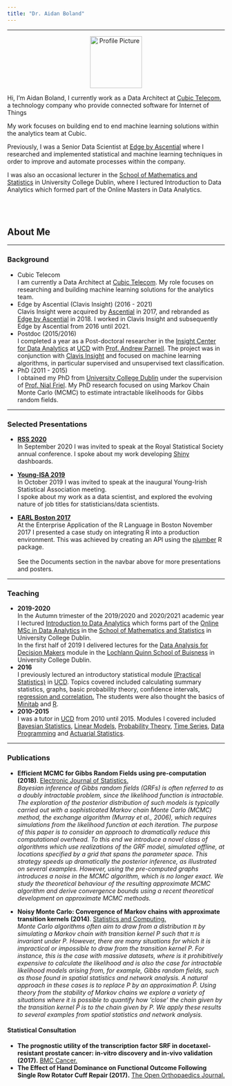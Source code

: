 ```yaml
---
title: "Dr. Aidan Boland"
---
```



***

<div class = "row">
<div class = "col-md-2">
<center>
<p><img src="docs/profile_2018.webp" width="120px" alt = "Profile Picture" /></p>
</center>
</div>
<div class = "col-md-10">

Hi, I'm Aidan Boland, I currently work as a Data Architect at [Cubic Telecom](https://www.cubictelecom.com), a technology company who provide connected software for Internet of Things

My work focuses on building end to end machine learning solutions within the analytics team at Cubic. 

Previously, I was a Senior Data Scientist at [Edge by Ascential](https://www.ascentialedge.com/) where I researched and implemented statistical and machine learning techniques in order to improve and automate processes within the company.

I was also an occasional lecturer in the [School of Mathematics and Statistics](https://www.ucd.ie/mathstat/) in University College Dublin, where I lectured Introduction to Data Analytics which formed part of the Online Masters in Data Analytics.
</div>
</div>

<br><br>

## About Me

***

### Background

- Cubic Telecom  
I am currently a Data Architect at [Cubic Telecom](https://www.cubictelecom.com). My role focuses on researching and building machine learning solutions for the analytics team.
- Edge by Ascential (Clavis Insight)  (2016 - 2021)  
Clavis Insight were acquired by [Ascential](https://www.ascential.com/) in 2017, and rebranded as [Edge by Ascential](https://www.ascentialedge.com/) in 2018. I worked in Clavis Insight and subsequently Edge by Ascential from 2016 until 2021.
- Postdoc (2015/2016)  
I completed a year as a Post-doctoral researcher in the [Insight Center for Data Analytics](https://www.insight-centre.org/) at [UCD](http://www.ucd.ie/) with [Prof. Andrew Parnell](http://mathsci.ucd.ie/~parnell_a/). The project was in conjunction with [Clavis Insight](http://clavisinsight.com/) and focused on machine learning algorithms, in particular supervised and unsupervised text classification.
- PhD (2011 - 2015)  
I obtained my PhD from [University College Dublin](http://www.ucd.ie/) under the supervision of [Prof. Nial Friel](http://mathsci.ucd.ie/~nial/). My PhD research focused on using Markov Chain Monte Carlo (MCMC) to estimate intractable likelihoods for Gibbs random fields.
<!-- My PhD research focused on overcoming intractable likelihoods in Bayesian analysis. I particular  -->
<!-- I investigated using Markov Chain Monte Carlo (MCMC) to estimate intractable likelihoods for Gibbs random fields. -->
<!-- I investigated using Markov Chain Monte Carlo (MCMC) to target tractable approximate posterior distributions which were 'close' to the true posterior distributions for Gibbs random fields.  -->
<!-- I obtained empirical and theoretical results for a variety of these so called 'noisy' MCMC methods. -->

***

### Selected Presentations

- **[RSS 2020](https://www.youtube.com/watch?v=yWBObjtl108)**  
In September 2020 I was invited to speak at the Royal Statistical Society annual conference.
I spoke about my work developing [Shiny](https://shiny.rstudio.com/) dashboards.

- **[Young-ISA 2019](/docs/Young-ISA2019.html)**  
In October 2019 I was invited to speak at the inaugural Young-Irish Statistical Association meeting.  
I spoke about my work as a data scientist, and explored the evolving nature of job titles for statisticians/data scientists.

- **[EARL Boston 2017](/docs/EARL2017.pdf)**  
At the Enterprise Application of the R Language in Boston November 2017 I presented a case study on integrating R into a production environment. This was achieved by creating an API using the [plumber](https://www.rplumber.io/) R package.    
<br>See the Documents section in the navbar above for more presentations and posters.


***

### Teaching

- **2019-2020**  
In the Autumn trimester of the 2019/2020 and 2020/2021 academic year I lectured [Introduction to Data Analytics](https://sisweb.ucd.ie/usis/!W_HU_MENU.P_PUBLISH?p_tag=MODULE&MODULE=STAT40720&MAJR=F084) which forms part of the [Online MSc in Data Analytics](https://sisweb.ucd.ie/usis/!W_HU_MENU.P_PUBLISH?p_tag=PROG&MAJR=F084) in the [School of Mathematics and Statistics](https://www.ucd.ie/mathstat/) in University College Dublin.  
In the first half of 2019 I delivered lectures for the [Data Analysis for Decision Makers](https://sisweb.ucd.ie/usis/!W_HU_MENU.P_PUBLISH?p_tag=QMOD&MAJR=BSW1&MODULE=MIS10090) module in the [Lochlann Quinn School of Buisness](http://www.ucd.ie/quinn/) in University College Dublin.  
- **2016**  
I previously lectured an introductory statistical module [(Practical Statistics)](https://sisweb.ucd.ie/usis/w_sm_web_inf_viewer_banner.show_module?p_subj=STAT&p_crse=10050) in [UCD](http://www.ucd.ie/). Topics covered included calculating summary statistics, graphs,  basic probability theory, confidence intervals, [regression and correlation.](http://bayes2.ucd.ie:3838/aboland/STAT10050/) The students were also thought the basics of [Minitab](https://www.minitab.com/en-us/) and [R](https://www.r-project.org/).
- **2010-2015**  
I was a tutor in [UCD](http://www.ucd.ie/) from 2010 until 2015. Modules I covered included [Bayesian Statistics](https://sisweb.ucd.ie/usis/w_sm_web_inf_viewer_banner.show_module?p_subj=STAT&p_crse=40390), [Linear Models](https://sisweb.ucd.ie/usis/w_sm_web_inf_viewer_banner.show_module?p_subj=STAT&p_crse=30240), [Probability Theory](https://sisweb.ucd.ie/usis/w_sm_web_inf_viewer_banner.show_module?p_subj=STAT&p_crse=20110), [Time Series](https://sisweb.ucd.ie/usis/w_sm_web_inf_viewer_banner.show_module?p_subj=STAT&p_crse=30010), [Data Programming](https://sisweb.ucd.ie/usis/w_sm_web_inf_viewer_banner.show_module?p_subj=STAT&p_crse=40180) and [Actuarial Statistics](https://sisweb.ucd.ie/usis/w_sm_web_inf_viewer_banner.show_module?p_subj=STAT&p_crse=40160#bookmarkschedule).



***


### Publications

- **Efficient MCMC for Gibbs Random Fields using pre-computation (2018)**. [Electronic Journal of Statistics.](https://projecteuclid.org/euclid.ejs/1544670254)  
*Bayesian inference of Gibbs random fields (GRFs) is often referred to as a doubly intractable problem, since the likelihood function is intractable. The exploration of the posterior distribution of such models is typically carried out with a sophisticated Markov chain Monte Carlo (MCMC) method, the exchange algorithm (Murray et al., 2006), which requires simulations from the likelihood function at each iteration. The purpose of this paper is to consider an approach to dramatically reduce this computational overhead. To this end we introduce a novel class of algorithms which use realizations of the GRF model, simulated offline, at locations specified by a grid that spans the parameter space. This strategy speeds up dramatically the posterior inference, as illustrated on several examples. However, using the pre-computed graphs introduces a noise in the MCMC algorithm, which is no longer exact. We study the theoretical behaviour of the resulting approximate MCMC algorithm and derive convergence bounds using a recent theoretical development on approximate MCMC methods.*  

- **Noisy Monte Carlo: Convergence of Markov chains with approximate transition kernels (2014)**. [Statistics and Computing.](http://link.springer.com/article/10.1007%2Fs11222-014-9521-x)  
*Monte Carlo algorithms often aim to draw from a distribution $\pi$ by simulating a Markov chain with transition kernel $P$ such that $\pi$ is invariant under $P$. However, there are many situations for which it is impractical or impossible to draw from the transition kernel $P$. For instance, this is the case with massive datasets, where is it prohibitively expensive to calculate the likelihood and is also the case for intractable likelihood models arising from, for example, Gibbs random fields, such as those found in spatial statistics and network analysis. A natural approach in these cases is to replace $P$ by an approximation $\hat{P}$. Using theory from the stability of Markov chains we explore a variety of situations where it is possible to quantify how ‘close’ the chain given by the transition kernel $\hat{P}$ is to the chain given by $P$. We apply these results to several examples from spatial statistics and network analysis.*  
  
#### Statistical Consultation

- **The prognostic utility of the transcription factor SRF in docetaxel-resistant prostate cancer: in-vitro discovery and in-vivo validation (2017).** [BMC Cancer.](https://doi.org/10.1186/s12885-017-3100-4)
- **The Effect of Hand Dominance on Functional Outcome Following Single Row Rotator Cuff Repair (2017).** [The Open Orthopaedics Journal.](http://doi.org/10.2174/1874325001611010562)




<!-- *** -->

<!-- ## Twitter -->


<!-- <a href="https://twitter.com/BolandAi?ref_src=twsrc%5Etfw" class="twitter-follow-button" data-show-count="false">Follow @BolandAi</a><script async src="https://platform.twitter.com/widgets.js" charset="utf-8"></script> -->
<!-- tests   -->

<!-- <center> -->

<!-- <a class="twitter-timeline" href="https://twitter.com/BolandAi" data-widget-id="705121660492488705">Tweets by @BolandAi</a> -->
<!--             <script>!function(d,s,id){var js,fjs=d.getElementsByTagName(s)[0],p=/^http:/.test(d.location)?'http':'https';if(!d.getElementById(id)){js=d.createElement(s);js.id=id;js.src=p+"://platform.twitter.com/widgets.js";fjs.parentNode.insertBefore(js,fjs);}}(document,"script","twitter-wjs");</script> -->

<!-- </center> -->
